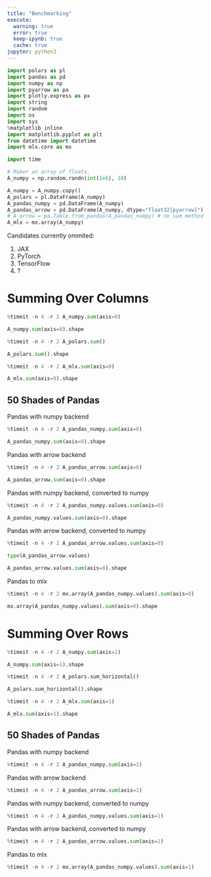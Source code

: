 ```yaml
---
title: "Benchmarking"
execute:
  warning: true
  error: true
  keep-ipynb: true
  cache: true
jupyter: python3
---
```


```python
import polars as pl
import pandas as pd
import numpy as np
import pyarrow as pa
import plotly.express as px
import string
import random
import os
import sys
%matplotlib inline 
import matplotlib.pyplot as plt
from datetime import datetime
import mlx.core as mx

import time

```


```python


# Maker an array of floats.
A_numpy = np.random.randn(int(1e6), 10)

A_numpy = A_numpy.copy()
A_polars = pl.DataFrame(A_numpy)
A_pandas_numpy = pd.DataFrame(A_numpy)
A_pandas_arrow = pd.DataFrame(A_numpy, dtype="float32[pyarrow]")
# A_arrow = pa.Table.from_pandas(A_pandas_numpy) # no sum method
A_mlx = mx.array(A_numpy)

```


Candidates currently ommited:

1. JAX
2. PyTorch
3. TensorFlow
4. ?



# Summing Over Columns

```python
%timeit -n 4 -r 2 A_numpy.sum(axis=0)
```

```python
A_numpy.sum(axis=0).shape
```

```python
%timeit -n 4 -r 2 A_polars.sum()
```

```python
A_polars.sum().shape
```

```python
%timeit -n 4 -r 2 A_mlx.sum(axis=0)
```

```python
A_mlx.sum(axis=0).shape
```



## 50 Shades of Pandas

Pandas with numpy backend
```python
%timeit -n 4 -r 2 A_pandas_numpy.sum(axis=0)
```

```python
A_pandas_numpy.sum(axis=0).shape
```


Pandas with arrow backend
```python
%timeit -n 4 -r 2 A_pandas_arrow.sum(axis=0)
```

```python
A_pandas_arrow.sum(axis=0).shape
```

Pandas with numpy backend, converted to numpy
```python
%timeit -n 4 -r 2 A_pandas_numpy.values.sum(axis=0)
```

```python
A_pandas_numpy.values.sum(axis=0).shape
```

Pandas with arrow backend, converted to numpy
```python
%timeit -n 4 -r 2 A_pandas_arrow.values.sum(axis=0)
```

```python
type(A_pandas_arrow.values)
```

```python
A_pandas_arrow.values.sum(axis=0).shape
```

Pandas to mlx
```python
%timeit -n 4 -r 2 mx.array(A_pandas_numpy.values).sum(axis=0)
```

```python
mx.array(A_pandas_numpy.values).sum(axis=0).shape
```





# Summing Over Rows

```python
%timeit -n 4 -r 2 A_numpy.sum(axis=1)
```

```python
A_numpy.sum(axis=1).shape
```

```python
%timeit -n 4 -r 2 A_polars.sum_horizontal()
```


```python
A_polars.sum_horizontal().shape
```

```python
%timeit -n 4 -r 2 A_mlx.sum(axis=1)
```

```python
A_mlx.sum(axis=1).shape
```

## 50 Shades of Pandas

Pandas with numpy backend
```python
%timeit -n 4 -r 2 A_pandas_numpy.sum(axis=1)
```


Pandas with arrow backend
```python
%timeit -n 4 -r 2 A_pandas_arrow.sum(axis=1)
```

Pandas with numpy backend, converted to numpy
```python
%timeit -n 4 -r 2 A_pandas_numpy.values.sum(axis=1)
```

Pandas with arrow backend, converted to numpy
```python
%timeit -n 4 -r 2 A_pandas_arrow.values.sum(axis=1)
```


Pandas to mlx
```python
%timeit -n 4 -r 2 mx.array(A_pandas_numpy.values).sum(axis=1)
```


